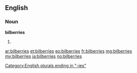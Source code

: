 ==English==

===Noun===
'''bilberries'''

# {{plural of|bilberry}}

[[Category:English plurals ending in "-ies"]]

[[ar:bilberries]]
[[et:bilberries]]
[[eo:bilberries]]
[[fr:bilberries]]
[[mg:bilberries]]
[[my:bilberries]]
[[ja:bilberries]]
[[no:bilberries]]